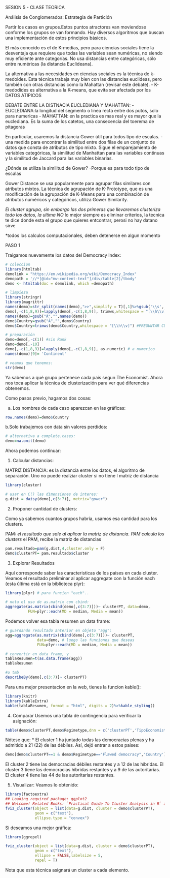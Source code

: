 
SESION 5 - CLASE TEORICA

Análisis de Conglomerados: Estrategia de Partición


Partir los casos en grupos.Estos puntos atractores van moviendose conforme los grupos se van formando. 
Hay diversos algoritmos que buscan una implementación de estos principios básicos. 


El más conocido es el de K-medias, pero para ciencias sociales tiene la desventaja que requiere que todas las variables sean numéricas, no siendo muy eficiente ante categorías. No usa distancias entre categóricas, sólo entre numéricas (la distancia Euclideana).


La alternativa a las necesidades en ciencias sociales es la técnica de k-medoides. Esta técnica trabaja muy bien con las distancias euclideas, pero también con otras distancias como la Mahattan (revisar este debate).
- K-medodides es alternativa a la K-means, que evita ser afectada por los DATOS ATIPICOS

DEBATE ENTRE LA DISTNACIA EUCLEDIANA Y MAHATTAN:
- EUCLEDIANA:la longitud del segmento o linea recta entre dos putos, solo para numericas
- MAHATTAN: en la practica es mas real y es mayor que la euclediana. Es la suma de los catetos, una consecencia del toerema de pitagoras

En particular, usaremos la distancia Gower útil para todos tipo de escalas.
-una medida para encontrar la similitud entre dos filas de un conjunto de datos que consta de atributos de tipo mixto. Sigue el emparejamiento de variables categóricas, la similitud de Manhattan para las variables continuas y la similitud de Jaccard para las variables binarias.


¿Dónde se utiliza la similitud de Gower?
-Porque es para todo tipo de escalas


Gower Distance se usa popularmente para agrupar filas similares con atributos mixtos. La técnica de agrupación de K-Prototype, que es una modificación de la agrupación de K-Means para una combinación de atributos numéricos y categóricos, utiliza Gower Similarity.

*El cluster agrupa, sin embargo las dos primeras que llevaremos clusteriza todo los datos, la ultima NO
*lo mejor siempre es eliminar criterios, la tecnica te dice donde esta el grupo que quieres entcontrar, perosi no hay datano sirve


*todos los calculos computacionales, deben detenerse en algun momento



PASO 1

Traigamos nuevamente los datos del Democracy Index:

```r
# coleccion
library(htmltab)
demolink = "https://en.wikipedia.org/wiki/Democracy_Index"
demopath = '//*[@id="mw-content-text"]/div/table[2]/tbody'
demo <- htmltab(doc = demolink, which =demopath)

# limpieza
library(stringr)
library(magrittr)
names(demo)=str_split(names(demo),">>",simplify = T)[,1]%>%gsub('\\s','',.)
demo[,-c(1,8,9)]=lapply(demo[,-c(1,8,9)], trimws,whitespace = "[\\h\\v]") # no blanks
names(demo)=gsub("Â","",names(demo))
demo$Country=gsub("Â","",demo$Country)
demo$Country=trimws(demo$Country,whitespace = "[\\h\\v]") #PREGUNTAR CUAL ES LA DIFERENCIA ENTRE ESTE Y GSUB

# preparación
demo=demo[,-c(1)] #sin Rank
demo=demo[,-10]
demo[,-c(1,8,9)]=lapply(demo[,-c(1,8,9)], as.numeric) # a numerico
names(demo)[9]= 'Continent'

# veamos que tenemos:
str(demo)
```


Ya sabemos a qué grupo pertenece cada país segun The Economist. Ahora nos toca aplicar la técnica de clusterización para ver qué diferencias obtenemos.

Como pasos previo, hagamos dos cosas:

a. Los nombres de cada caso aparezcan en las gráficas:
```r
row.names(demo)=demo$Country
```

b.Solo trabajemos con data sin valores perdidos:
```r
# alternativa a complete.cases:
demo=na.omit(demo)
```

Ahora podemos continuar:

1. Calcular distancias:

MATRIZ DISTANCIA: es la distancia entre los datos, el algoritmo de separación. Uno no puede realziar cluster si no tiene l matriz de distancia
```r
library(cluster)

# usar en C() las dimensiones de interes:
g.dist = daisy(demo[,c(3:7)], metric="gower")
```

2. Proponer cantidad de clusters:

Como ya sabemos cuantos grupos habría, usamos esa cantidad para los clusters.

PAM:
*el resultado que sale al aplicar la matriz de distancia. PAM calcula los clusters
*el PAM, recibe la matriz de distancias
```r
pam.resultado=pam(g.dist,4,cluster.only = F)
demo$clusterPT= pam.resultado$cluster
```

3. Explorar Resultados

Aquí corresponde saber las caracteristicas de los paises en cada cluster. Veamos el resultado preliminar al aplicar aggregate con la función each (esta última está en la biblioteca plyr):
```r
library(plyr) # para funcion "each"..

# nota el uso de as.matrix con cbind:
aggregate(as.matrix(cbind(demo[,c(3:7)]))~ clusterPT, data=demo,
          FUN=plyr::each(MD = median, Media = mean))
```
Podemos volver esa tabla resumen un data frame:
```r
# guardando resultado anterior en objeto "agg": 
agg=aggregate(as.matrix(cbind(demo[,c(3:7)]))~ clusterPT, 
              data=demo, # luego las funciones que deseas
              FUN=plyr::each(MD = median, Media = mean))

# convertir en data frame, y 
tablaResumen=t(as.data.frame(agg))
tablaResumen
```
```r
#o tmb
describeBy(demo[,c(3:7)]~ clusterPT)
```

Para una mejor presentacion en la web, tienes la funcion kable(): 
```r
library(knitr)
library(kableExtra)
kable(tablaResumen, format = "html", digits = 2)%>%kable_styling()
```
4. Comparar
Usemos una tabla de contingencia para verificar la asignación:
```r
table(demo$clusterPT,demo$Regimetype,dnn = c('clusterPT','TipoEconomist'))
```
Nótese que: * El cluster 1 ha juntado todas las democracias plenas y ha admitido a 21 (22) de las débiles. Así, dejó entrar a estos paises:

```r
demo[demo$clusterPT==1 & demo$Regimetype=="Flawed democracy",'Country']
```
El cluster 2 tiene las democracias débiles restantes y a 12 de las híbridas.
El cluster 3 tiene las democracias híbridas restantes y a 9 de las autoritarias.
El cluster 4 tiene las 44 de las autoritarias restantes.


5. Visualizar:
Veamos lo obtenido:

```r
library(factoextra)
## Loading required package: ggplot2
## Welcome! Related Books: `Practical Guide To Cluster Analysis in R` at https://goo.gl/13EFCZ
fviz_cluster(object = list(data=g.dist, cluster = demo$clusterPT),
             geom = c("text"), 
             ellipse.type = "convex")

```
Si deseamos una mejor gráfica:

```r
library(ggrepel)

fviz_cluster(object = list(data=g.dist, cluster = demo$clusterPT),
             geom = c("text"), 
             ellipse = FALSE,labelsize = 5,
             repel = T)
```
Nota que esta técnica asignará un cluster a cada elemento.
